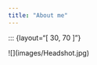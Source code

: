 ```yaml
---
title: "About me"
---
```


::: {layout="\[ 30, 70 \]"}

::: {#first-column}

\![\](images/Headshot.jpg)

:::
